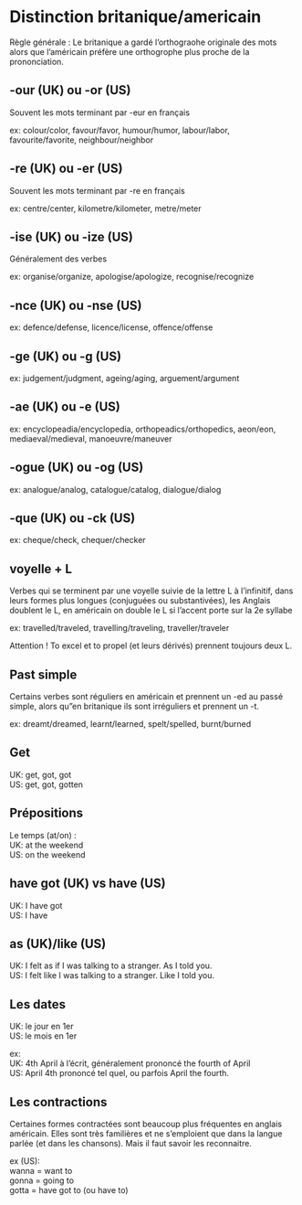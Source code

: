 # Distinction britanique/americain

Règle générale : Le britanique a gardé l'orthograohe originale des mots alors que l'américain préfère une orthogrophe plus proche de la prononciation.  

## -our (UK) ou -or (US)

Souvent les mots terminant par -eur en français  

ex: colour/color, favour/favor, humour/humor, labour/labor, favourite/favorite, neighbour/neighbor  

## -re (UK) ou -er (US)

Souvent les mots terminant par -re en français  

ex: centre/center, kilometre/kilometer, metre/meter  

## -ise (UK) ou -ize (US)

Généralement des verbes  

ex: organise/organize, apologise/apologize, recognise/recognize  

## -nce (UK) ou -nse (US)

ex: defence/defense, licence/license, offence/offense  

## -ge (UK) ou -g (US)

ex: judgement/judgment, ageing/aging, arguement/argument  

## -ae (UK) ou -e (US)

ex: encyclopeadia/encyclopedia, orthopeadics/orthopedics, aeon/eon, mediaeval/medieval, manoeuvre/maneuver  

## -ogue (UK) ou -og (US)

ex: analogue/analog, catalogue/catalog, dialogue/dialog  

## -que (UK) ou -ck (US)

ex: cheque/check, chequer/checker  

## voyelle + L

Verbes qui se terminent par une voyelle suivie de la lettre L à l'infinitif, dans leurs formes plus longues (conjuguées ou substantivées), les Anglais doublent le L, en américain on double le L si l'accent porte sur la 2e syllabe  

ex: travelled/traveled, travelling/traveling, traveller/traveler  

Attention ! To excel et to propel (et leurs dérivés) prennent toujours deux L.  

## Past simple

Certains verbes sont réguliers en américain et prennent un -ed au passé simple, alors qu"en britanique ils sont irréguliers et prennent un -t.  

ex: dreamt/dreamed, learnt/learned, spelt/spelled, burnt/burned  

## Get

UK: get, got, got  
US: get, got, gotten  

## Prépositions

Le temps (at/on) :  
UK: at the weekend  
US: on the weekend  

## have got (UK) vs have (US)

UK: I have got  
US: I have  

## as (UK)/like (US)

UK: I felt as if I was talking to a stranger. As I told you.  
US: I felt like I was talking to a stranger. Like I told you.  

## Les dates

UK: le jour en 1er  
US: le mois en 1er  

ex:  
UK: 4th April à l'écrit, généralement prononcé the fourth of April  
US: April 4th prononcé tel quel, ou parfois April the fourth.  

## Les contractions

Certaines formes contractées sont beaucoup plus fréquentes en anglais américain. Elles sont très familières et ne s'emploient que dans la langue parlée (et dans les chansons). Mais il faut savoir les reconnaitre.  

ex (US):  
wanna = want to  
gonna = going to  
gotta = have got to (ou have to)  

